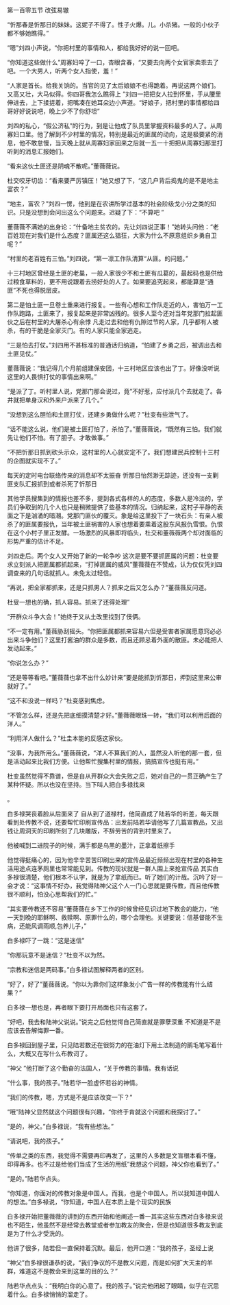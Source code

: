 

第一百零五节 改弦易辙

“忻那春是忻那日的妹妹。这妮子不得了。性子火爆。儿。小杀猪。一般的小伙子都不够她瞧得。”

“嗯”刘四小声说，“你把村里的事情和人，都给我好好的说一回吧。

“你知道这些做什么”周寡妇啐了一口，杏眼含春，“又要去向两个女官家卖乖去了吧。一个大男人，听两个女人指使，羞！”

“人家是首长。给我关饷的。当官的见了太后娘娘不也得跪着。再说这两个娘们。又高又壮，大马似得。你四哥我怎么瞧得上 ”刘四一把把女人拉到怀里，手从腰里伸进去，上下揉搓着，把嘴凑在她耳朵边小声道。“好娘子，把村里的事情都给四哥好好说说吧，晚上少不了你舒坦”

刘四的私心，“假公济私”的行为，到是让他成了队员里掌握资料最多的人了。从周寡妇口里。他了解到不少村里的情况，特别是最近的匪属的动向，这是极要紧的消息，他不敢怠慢，当天晚上就从周寡妇家回来之后就一五一十把把从周寡妇那里打听到的消息汇报她们。

“看来这伙土匪还是阴魂不散呢。”董薇薇说。

杜交咬牙切齿：“看来要严厉镇压！”她又想了下，“这几户背后捣鬼的是不是地主富农？”

“地主，富农？”刘四一愣，他到是在农讲所学过基本的社会阶级戈小分之类的知识。只是没想到会问出这么个问题来。迟疑了下：“不算吧 ”

董薇薇不满她的出身论：“什备地主贫农的。先让刘四说正事！”她转头问他：“老百姓现在对我们是什么态度？匪属还这么猖狂，大家为什么不原意组织乡勇自卫呢？”

“村里的老百姓有三怕。”刘四说，“第一凛工作队清算“从匪。的问题。”

十三村地区曾经是土匪的老巢，一般人家很少不和土匪有瓜葛的，最起码也是供给过粮食草料的，更不用说跟着去捞好处的人了。如果要追究起来，都能算是“通匪”不死也得脱层皮。

第二是怕土匪一旦卷土重来进行报复。一些有心想和工作队走近的人，害怕万一工作队跑路，土匪来了，报复起来是非常凶残的。很多人至今还对当年党那门拉起匪伙之后在村里的大屠杀心有余悸 凡走过去和他有仇隙过节的人家，几乎都有人被杀，有的干脆是全家灭门。有的人家只能全家逃走。

“三是怕去打仗。”刘四用不甚标准的普通话归纳道，“怕建了乡勇之后，被调出去和土匪见仗。”

董薇薇说：“我记得几个月前组建保安团，十三村地区应该也出了丁。好像没听说这里的人畏惧打仗的事情出来啊。”

“是派了丁。听村里人说，党那门那会说过，竟”不好惹，应付派几个去就走了。各井就把单身汉和外来户派来了几个。”

“没想到这么胆怕和土匪打仗，还建乡勇做什么呢？”杜变有些泄气了。

“话不能这么说，他们是被土匪打怕了，杀怕了。”董薇薇说，“既然有三怕。我们就先让他们不怕。有了胆子。才敢做事。”

“不把忻那日抓到砍头示众，这村里的人心就安定不了。我们想建民兵控制十三村的企图就实现不了。”

每天的定时电台联络传来的消息却不太振奋 忻那日怡然渺无踪迹，还没有一支剿匪支队汇报抓到或者杀死了忻那日

其他学员搜集到的情报也差不多，提到各式各样的人的态度，多数人是冷淡的，学员们争取到的几个人也只是稍微提供了些基本的情况。归纳起来，这村子平静的表面之下是汹涌的暗潮。党那门匪伙的覆灭。象是给这里投下了一块石头：有亲人被杀了的匪属要报仇，当年被土匪祸害的人家也想着要乘着这股东风报仇雪恨。仇恨在这个小村子里正发酵。一场激烈的风暴即将临头，杜交和董薇薇两个却对面临的形势严重的估计不足。

刘四走后。两个女人又开始了新的一轮争吵 这次是要不要抓匪属的问题：杜变要求立刻派人把匪属都抓起来，“打掉匪属的威风”董薇薇在不赞成，认为仅仅凭刘四调查来的几句话就抓人。未免太过轻信。

“再说，把全家都抓来，还是只抓男人？抓来之后又怎么办？”董薇薇反问道。

杜叟一想也的确，抓人容易。抓来了还得处理”

“开群众斗争大会！”她终于又从土改里找到了伎俩。

“不一定有用。”董薇胁刮摇头。“你把匪属都抓来容易六但是受害者家属愿意窍必必出来斗争他们？这里打酱油的群众是多数，而且还顾忌着外面的散匪。未必能把人发动起来。”

“你说怎么办？”

“还是等等看吧。”董薇薇也拿不出什么妙计来”要是能抓到忻那日，押到这里来公审就好了。”

“这不和没说一样吗？”杜变感到焦虑。

“不管怎么样，还是先把底细摸清楚才好。”董薇薇眼珠一转，“我们可以利用后面的洋人。”

“利用洋人做什么？”杜圭本能的反感这家伙。

“没事，为我所用么。”董薇薇说，“洋人不算我们的人，虽然没人听他的那一套，但是活动起来比我们方便。让他帮忙搜集村里的情报，搞搞宣传也挺有用。”

杜变虽然觉得不靠谱，但是自从开群众大会失败之后，她对自己的一贯正确产生了某种怀疑。所以也没在坚持。当下叫人把白多禄找来

。

白多禄哭丧着脸从后面来了 自从到了道禄村，他简直成了陆若华的听差，每天跟看到处传教不说，还要帮忙印刷宣传品：出发前陆若华请他写了几篇宣教品，又出钱让周洞天的印刷所刻了几块雕版，不辞劳苦的背到村里来了。

他被喊到二进院子的时候，满手都是乌黑的墨汁，正拿着纸擦手

他觉得挺痛心的，因为他辛辛苦苦印刷出来的宣传品最近频频出现在村里的各种生活用途点连茅厕里也常常能见到。传教的现状就是一群人围上来抢宣传品 其实白多禄很清楚，他们根本不认字，就是为了拿纸而已。听了她们的计哉。沉吟了好一会才说：“这事情不好办，我觉得陆神父这个人一门心思就是要传教，而且他传教很不顺利，怕没心思帮我们的忙。”

“其实要传教还不容易”董薇薇在乡下工作的时候曾经见识过地下教会的能力，“他一天到晚的耶稣啊、救赎啊、原罪什么的，哪个会理他。关键要说：信基督能不生病，还能风调雨顺,包养儿子，”

白多禄吓了一跳：“这是迷信”

“你那玩意不是迷信？”杜变不以为然。

“宗教和迷信是两码事。”白多禄试图解释两者的区别。

“好了，好了”董薇薇说。“你以为靠你们这样象发小广告一样的传教能有什么结果？”

白多禄一想也是，再者眼下要打开局面也只有这套了。

“好吧，我去和陆神父说说。”说完之后他觉愕自己简直就是罪孽深重 不知道是不是应该去告解悔罪一番。

白多禄回到屋子里，只见陆若数还在很努力的在油灯下用土法制造的鹅毛笔写着什么，大概又在写什么布教词了。

“神父 ”他打断了这个勤奋的法国人，“关于传教的事情。我有话说

“什么事，我的孩子。”陆若华一脸虚怀若谷的神情。

“我们的传教，嗯，方式是不是应该改变一下？”

“哦”陆神父显然就这个问题很有兴趣，“你终于肯就这个问题和我探讨了。”

“是的，神父。”白多禄说，“我有些想法。”

“请说吧，我的孩子。”

“传单之类的东西，我觉得不需要再印再发了，这里的人多数是文盲根本看不懂，印得再多。也不过是给他们当成了生活的用纸”我想这个问题，神父你也看到了。”

“是的。”陆若华点头。

“你知道，你面对的传教对象是中国人。而我，也是个中国人。所以我知道中国人的想法。”白多禄说，“你知道，中国人在本质上是个现实的民族

白多禄开始把董薇薇的讲到的东西开始和他阐述一番一其实这些东西对白多禄来说也不陌生，他虽然不是经常去教堂或者参加教友的聚会，但是也知道很多教友到底是为了什么才受洗的。

他讲了很多，陆若但一直保持着沉默。最后，他开口道：“我的孩子，圣经上说

“神父”白多禄很谦恭的说，“我们争议的不是教义问题，而是如何扩大天主的羊群，难道这不是教会来到这里的目的么？”

陆若华点点头：“我明白你的心意了。我的孩子。”说完他闭起了眼睛，似乎在沉思着什么。白多禄悄悄的溜走了。

